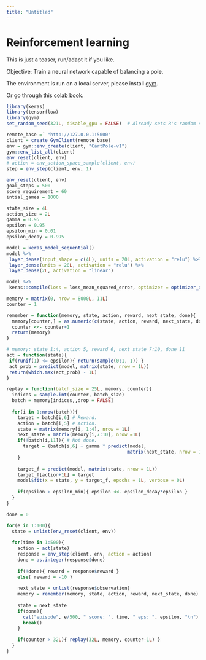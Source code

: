 ```yaml
---
title: "Untitled"
---
```



# Reinforcement learning

This is just a teaser, run/adapt it if you like.

Objective: Train a neural network capable of balancing a pole.

The environment is run on a local server, please install <a href="https://github.com/openai/gym-http-api" target="_blank" rel="noopener">gym</a>.

Or go through this <a href="https://colab.research.google.com/github/tensorflow/agents/blob/master/docs/tutorials/6_reinforce_tutorial.ipynb" target="_blank" rel="noopener">colab book</a>.

``` r
library(keras)
library(tensorflow)
library(gym)
set_random_seed(321L, disable_gpu = FALSE)  # Already sets R's random seed.

remote_base =´ "http://127.0.0.1:5000"
client = create_GymClient(remote_base)
env = gym::env_create(client, "CartPole-v1")
gym::env_list_all(client)
env_reset(client, env)
# action = env_action_space_sample(client, env)
step = env_step(client, env, 1)

env_reset(client, env)
goal_steps = 500
score_requirement = 60
intial_games = 1000

state_size = 4L
action_size = 2L
gamma = 0.95
epsilon = 0.95
epsilon_min = 0.01
epsilon_decay = 0.995

model = keras_model_sequential()
model %>% 
 layer_dense(input_shape = c(4L), units = 20L, activation = "relu") %>% 
 layer_dense(units = 20L, activation = "relu") %>% 
 layer_dense(2L, activation = "linear")

model %>% 
 keras::compile(loss = loss_mean_squared_error, optimizer = optimizer_adamax())

memory = matrix(0, nrow = 8000L, 11L)
counter = 1

remember = function(memory, state, action, reward, next_state, done){
  memory[counter,] = as.numeric(c(state, action, reward, next_state, done))
  counter <<- counter+1
  return(memory)
}

# memory: state 1:4, action 5, reward 6, next_state 7:10, done 11
act = function(state){
 if(runif(1) <= epsilon){ return(sample(0:1, 1)) }
 act_prob = predict(model, matrix(state, nrow = 1L))
 return(which.max(act_prob) - 1L)
}

replay = function(batch_size = 25L, memory, counter){
  indices = sample.int(counter, batch_size)
  batch = memory[indices,,drop = FALSE]
  
  for(i in 1:nrow(batch)){
    target = batch[i,6] # Reward.
    action = batch[i,5] # Action.
    state = matrix(memory[i, 1:4], nrow = 1L)
    next_state = matrix(memory[i,7:10], nrow =1L)
    if(!batch[i,11]){ # Not done.
      target = (batch[i,6] + gamma * predict(model,
                                            matrix(next_state, nrow = 1L)))[1,1]
    }
    
    target_f = predict(model, matrix(state, nrow = 1L))
    target_f[action+1L] = target
    model$fit(x = state, y = target_f, epochs = 1L, verbose = 0L)
    
    if(epsilon > epsilon_min){ epsilon <<- epsilon_decay*epsilon }
  }
}

done = 0

for(e in 1:100){
  state = unlist(env_reset(client, env))
  
  for(time in 1:500){
    action = act(state)
    response = env_step(client, env, action = action)
    done = as.integer(response$done)
    
    if(!done){ reward = response$reward }
    else{ reward = -10 }
    
    next_state = unlist(response$observation)
    memory = remember(memory, state, action, reward, next_state, done)
    
    state = next_state
    if(done){
      cat("episode", e/500, " score: ", time, " eps: ", epsilon, "\n")
      break()
    }
    
    if(counter > 32L){ replay(32L, memory, counter-1L) }
  }
}
```
